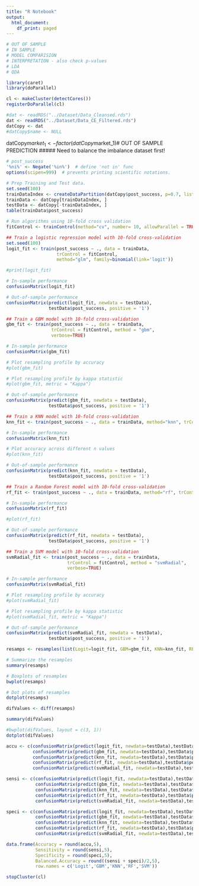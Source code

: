 ```yaml
---
title: "R Notebook"
output:
  html_document:
    df_print: paged
---
```

```r
# OUT OF SAMPLE
# IN SAMPLE
# MODEL COMPARISION
# INTERPRETATION - also check p-values
# LDA
# QDA

library(caret)
library(doParallel)
```

```r
cl <- makeCluster(detectCores())
registerDoParallel(cl)
```


```r
#dat <- readRDS("../Dataset/Data_Cleansed.rds")
dat <- readRDS("../Dataset/Data_CE_Filtered.rds")
datCopy <- dat
#datCopy$name <- NULL
```

datCopy$market_1 <- factor(datCopy$market_1)# OUT OF SAMPLE PREDICTION
##### Need to balance the imbalance dataset first!

```r
# post_success
'%ni%' <- Negate('%in%')  # define 'not in' func
options(scipen=999)  # prevents printing scientific notations.

# Prep Training and Test data.
set.seed(100)
trainDataIndex <- createDataPartition(datCopy$post_success, p=0.7, list = F)  # 70% training data
trainData <- datCopy[trainDataIndex, ]
testData <- datCopy[-trainDataIndex, ]
table(trainData$post_success)
```


```r
# Run algorithms using 10-fold cross validation
fitControl <- trainControl(method="cv", number= 10, allowParallel = TRUE, verboseIter = TRUE)
```


```r
## Train a logistic regression model with 10-fold cross-validation
set.seed(100)
logit_fit <- train(post_success ~ ., data = trainData,
                   trControl = fitControl,
                   method="glm", family=binomial(link='logit'))

```

```r
#print(logit_fit)
```

```r
# In-sample performance
confusionMatrix(logit_fit)
```

```r
# Out-of-sample performance
confusionMatrix(predict(logit_fit, newdata = testData),
                testData$post_success, positive = '1')
```

```r
## Train a GBM model with 10-fold cross-validation
gbm_fit <- train(post_success ~ ., data = trainData,
                 trControl = fitControl, method = "gbm",
                 verbose=TRUE)


```

```r
# In-sample performance
confusionMatrix(gbm_fit)

```

```r
# Plot resampling profile by accuracy
#plot(gbm_fit)

```

```r
# Plot resampling profile by kappa statistic
#plot(gbm_fit, metric = "Kappa")

```

```r
# Out-of-sample performance
confusionMatrix(predict(gbm_fit, newdata = testData),
                testData$post_success, positive = '1')
```

```r
## Train a KNN model with 10-fold cross-validation
knn_fit <- train(post_success ~ ., data = trainData, method="knn", trControl=fitControl)
```

```r
# In-sample performance
confusionMatrix(knn_fit)

```

```r
# Plot accuracy across different n values
#plot(knn_fit)
```

```r
# Out-of-sample performance
confusionMatrix(predict(knn_fit, newdata = testData),
                testData$post_success, positive = '1')
```

```r
## Train a Random Forest model with 10-fold cross-validation
rf_fit <- train(post_success ~ ., data = trainData, method="rf", trControl=fitControl, verbose=TRUE)
```

```r
# In-sample performance
confusionMatrix(rf_fit)

```

```r
#plot(rf_fit)
```

```r
# Out-of-sample performance
confusionMatrix(predict(rf_fit, newdata = testData),
                testData$post_success, positive = '1')
```

```r
## Train a SVM model with 10-fold cross-validation
svmRadial_fit <- train(post_success ~ ., data = trainData,
                       trControl = fitControl, method = "svmRadial",
                       verbose=TRUE)
```

```r
# In-sample performance
confusionMatrix(svmRadial_fit)

```

```r
# Plot resampling profile by accuracy
#plot(svmRadial_fit)
```

```r
# Plot resampling profile by kappa statistic
#plot(svmRadial_fit, metric = "Kappa")
```

```r
# Out-of-sample performance
confusionMatrix(predict(svmRadial_fit, newdata = testData),
                testData$post_success, positive = '1')
```

```r
resamps <- resamples(list(Logit=logit_fit, GBM=gbm_fit, KNN=knn_fit, RF=rf_fit, SVM=svmRadial_fit))

# Summarize the resamples
summary(resamps)
```

```r
# Boxplots of resamples
bwplot(resamps)
```

```r
# Dot plots of resamples
dotplot(resamps)
```

```r
difValues <- diff(resamps)

summary(difValues)
```

```r
#bwplot(difValues, layout = c(3, 1))
dotplot(difValues)
```

```r
accu <- c(confusionMatrix(predict(logit_fit, newdata=testData),testData$post_success)$overall['Accuracy'],
          confusionMatrix(predict(gbm_fit, newdata=testData),testData$post_success)$overall['Accuracy'],
          confusionMatrix(predict(knn_fit, newdata=testData),testData$post_success)$overall['Accuracy'],
          confusionMatrix(predict(rf_fit, newdata=testData),testData$post_success)$overall['Accuracy'],
          confusionMatrix(predict(svmRadial_fit, newdata=testData),testData$post_success)$overall['Accuracy'])

sensi <- c(confusionMatrix(predict(logit_fit, newdata=testData),testData$post_success,positive='1')$byClass['Sensitivity'],
           confusionMatrix(predict(gbm_fit, newdata=testData),testData$post_success,positive='1')$byClass['Sensitivity'],
           confusionMatrix(predict(knn_fit, newdata=testData),testData$post_success,positive='1')$byClass['Sensitivity'],
           confusionMatrix(predict(rf_fit, newdata=testData),testData$post_success,positive='1')$byClass['Sensitivity'],
           confusionMatrix(predict(svmRadial_fit, newdata=testData),testData$post_success,positive='1')$byClass['Sensitivity'])

speci <- c(confusionMatrix(predict(logit_fit, newdata=testData),testData$post_success,positive='1')$byClass['Specificity'],
           confusionMatrix(predict(gbm_fit, newdata=testData),testData$post_success,positive='1')$byClass['Specificity'],
           confusionMatrix(predict(knn_fit, newdata=testData),testData$post_success,positive='1')$byClass['Specificity'],
           confusionMatrix(predict(rf_fit, newdata=testData),testData$post_success,positive='1')$byClass['Specificity'],
           confusionMatrix(predict(svmRadial_fit, newdata=testData),testData$post_success,positive='1')$byClass['Specificity'])

data.frame(Accuracy = round(accu,5), 
           Sensitivity = round(sensi,5), 
           Specificity = round(speci,5),
           Balanced.Accuracy = round((sensi + speci)/2,5),
           row.names = c('Logit','GBM','KNN','RF','SVM'))
```


```r
stopCluster(cl)
```




